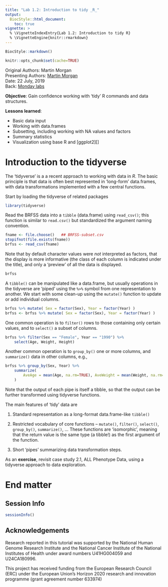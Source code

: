 ```yaml
---
title: "Lab 1.2: Introduction to tidy _R_"
output:
  BiocStyle::html_document:
    toc: true
vignette: >
  % \VignetteIndexEntry{Lab 1.2: Introduction to tidy R}
  % \VignetteEngine{knitr::rmarkdown}
---
```


```r
BiocStyle::markdown()
```

```r
knitr::opts_chunk$set(cache=TRUE)
```

Original Authors: Martin Morgan<br />
Presenting Authors: [Martin Morgan][]</br >
Date: 22 July, 2019</br >
Back: [Monday labs](lab-1-intro-to-r-bioc.html)

[Martin Morgan]: mailto: Martin.Morgan@RoswellPark.org
[Lori Shepherd]: mailto: Lori.Shepherd@RoswellPark.org

**Objective**: Gain confidence working with 'tidy' R commands and data
  structures.
  
**Lessons learned**:

- Basic data input
- Working with data.frames
- Subsetting, including working with NA values and factors
- Summary statistics
- Visualization using base R and [ggplot2][]

# Introduction to the tidyverse

The 'tidyverse' is a a recent approach to working with data in
_R_. The basic principle is that data is often best represented in
'long-form' data.frames, with data transformations implemented with a
few central functions. 

Start by loading the tidyverse of related packages

```r
library(tidyverse)
```

Read the BRFSS data into a `tibble` (data.frame) using `read_csv()`;
this function is similar to `read.csv()` but standardized the argument
naming convention.

```r
fname <- file.choose()   ## BRFSS-subset.csv
stopifnot(file.exists(fname))
brfss <- read_csv(fname)
```
<!--
```r
fname <- "BRFSS-subset.csv"
stopifnot(file.exists(fname))
brfss <- read_csv(fname)
```
-->

Note that by default character values were _not_ interpreted as
factors, that the display is more informative (the class of each
column is indicated under the title), and only a 'preview' of all the
data is displayed.

```r
brfss
```

A `tibble()` can be manipulated like a data.frame, but usually
operations in the tidyverse are 'piped' using the `%>%` symbol from
one representation to another. We start with some clean-up using the
`mutate()` function to update or add individual columns.

```r
brfss %>% mutate( Sex = factor(Sex), Year = factor(Year) )
brfss <- brfss %>% mutate( Sex = factor(Sex), Year = factor(Year) )
```

One common operation is to `filter()` rows to those containing only
certain values, and to `select()` a subset of columns.

```r
brfss %>% filter(Sex == "Female", Year == "1990") %>% 
    select(Age, Weight, Height)
```

Another common operation is to `group_by()` one or more columns, and
`summarize()` data in other columns, e.g.,

```r
brfss %>% group_by(Sex, Year) %>% 
    summarize(
        AveAge = mean(Age, na.rm=TRUE), AveWeight = mean(Weight, na.rm=TRUE)
    )
```

Note that the output of each pipe is itself a tibble, so that the
output can be further transformed using tidyverse functions.

The main features of 'tidy' data are

1. Standard representation as a long-format data.frame-like `tibble()`

2. Restricted vocabulary of core functions -- `mutate()`, `filter()`,
   `select()`, `group_by()`, `summarize()`, ... These functions are
   'isomorphic', meaning that the return value is the same type (a
   tibble!) as the first argument of the function.
   
3. Short 'pipes' summarizing data transformation steps.

As an **exercise**, revisit case study 2.1, ALL Phenotype Data, using
a tidyverse approach to data exploration.

# End matter

## Session Info

```r
sessionInfo()
```

## Acknowledgements

Research reported in this tutorial was supported by the National Human
Genome Research Institute and the National Cancer Institute of the
National Institutes of Health under award numbers U41HG004059 and
U24CA180996.

This project has received funding from the European Research Council
(ERC) under the European Union's Horizon 2020 research and innovation
programme (grant agreement number 633974)
